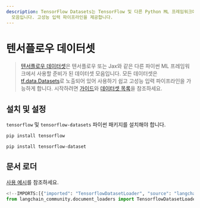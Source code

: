```yaml
---
description: TensorFlow Datasets는 TensorFlow 및 다른 Python ML 프레임워크에서 사용할 수 있는 데이터셋
  모음입니다. 고성능 입력 파이프라인을 제공합니다.
---
```


# 텐서플로우 데이터셋

> [텐서플로우 데이터셋](https://www.tensorflow.org/datasets)은 텐서플로우 또는 Jax와 같은 다른 파이썬 ML 프레임워크에서 사용할 준비가 된 데이터셋 모음입니다. 모든 데이터셋은 [tf.data.Datasets](https://www.tensorflow.org/api_docs/python/tf/data/Dataset)로 노출되어 있어 사용하기 쉽고 고성능 입력 파이프라인을 가능하게 합니다. 시작하려면 [가이드](https://www.tensorflow.org/datasets/overview)와 [데이터셋 목록](https://www.tensorflow.org/datasets/catalog/overview#all_datasets)을 참조하세요.

## 설치 및 설정

`tensorflow` 및 `tensorflow-datasets` 파이썬 패키지를 설치해야 합니다.

```bash
pip install tensorflow
```


```bash
pip install tensorflow-dataset
```


## 문서 로더

[사용 예시](/docs/integrations/document_loaders/tensorflow_datasets)를 참조하세요.

```python
<!--IMPORTS:[{"imported": "TensorflowDatasetLoader", "source": "langchain_community.document_loaders", "docs": "https://api.python.langchain.com/en/latest/document_loaders/langchain_community.document_loaders.tensorflow_datasets.TensorflowDatasetLoader.html", "title": "TensorFlow Datasets"}]-->
from langchain_community.document_loaders import TensorflowDatasetLoader
```